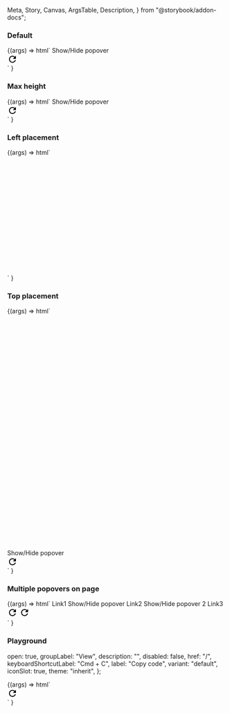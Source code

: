   Meta,
  Story,
  Canvas,
  ArgsTable,
  Description,
} from "@storybook/addon-docs";

<Meta title="Web Components/Popover menu" component="Popover Menu" />

<Description markdown={readme} />
<Description markdown={menuItemReadme} />
<Description markdown={menuGroupReadme} />

### Default

<Canvas>
  <Story name="Default" parameters={{ loki: { skip: true } }}>
    {(args) =>
      html`
        <ic-button id="button-1" onclick="buttonClick()"
          >Show/Hide popover</ic-button
        >
        <script>
          var icPopover = document.querySelector("ic-popover-menu");
          function buttonClick() {
            icPopover.open = !icPopover.open;
          }
          icPopover.addEventListener("icPopoverClosed", handleClosed);
          function handleClosed(event) {
            console.log(event.detail.value);
          }
        </script>
        <div>
          <ic-popover-menu anchor="button-1" aria-label="popover">
            <ic-menu-item label="Copy code" disabled="true"></ic-menu-item>
            <ic-menu-group label="View">
              <ic-menu-item
                label="Zoom in"
                keyboard-shortcut-label="Cmd+"
              ></ic-menu-item>
              <ic-menu-item
                label="Zoom out"
                keyboard-shortcut-label="Cmd-"
              ></ic-menu-item>
            </ic-menu-group>
            <ic-menu-item
              label="Actions"
              submenu-trigger-for="abc"
            ></ic-menu-item>
            <ic-menu-item
              label="Logout"
              variant="destructive"
              disabled="true"
            ></ic-menu-item>
          </ic-popover-menu>
          <ic-popover-menu submenu-id="abc">
            <ic-menu-item label="Edit"></ic-menu-item>
            <ic-menu-item
              label="Find"
              submenu-trigger-for="abc123"
            ></ic-menu-item>
            <ic-menu-item label="Delete" variant="destructive"></ic-menu-item>
          </ic-popover-menu>
          <ic-popover-menu submenu-id="abc123">
            <ic-menu-item
              disabled="true"
              label="Search the web"
              description="This will search the web to find the thing you are looking for."
            ></ic-menu-item>
            <ic-menu-item label="Find..."></ic-menu-item>
            <ic-menu-item label="Find icons">
              <svg
                slot="icon"
                xmlns="http://www.w3.org/2000/svg"
                height="24px"
                viewBox="0 0 24 24"
                width="24px"
              >
                <path d="M0 0h24v24H0V0z" fill="none" />
                <path
                  d="M17.65 6.35C16.2 4.9 14.21 4 12 4c-4.42 0-7.99 3.58-7.99 8s3.57 8 7.99 8c3.73 0 6.84-2.55 7.73-6h-2.08c-.82 2.33-3.04 4-5.65 4-3.31 0-6-2.69-6-6s2.69-6 6-6c1.66 0 3.14.69 4.22 1.78L13 11h7V4l-2.35 2.35z"
                />
              </svg>
            </ic-menu-item>
            <ic-menu-item
              label="Show found results"
              variant="toggle"
            ></ic-menu-item>
          </ic-popover-menu>
        </div>
      `
    }
  </Story>
</Canvas>

### Max height

<Canvas>
  <Story name="Max height" parameters={{ loki: { skip: true } }}>
    {(args) =>
      html`
        <style>
          ic-popover-menu {
            --max-height: 100px;
          }
        </style>
        <ic-button id="button-1" onclick="buttonClick()"
          >Show/Hide popover</ic-button
        >
        <script>
          var icPopover = document.querySelector("ic-popover-menu");
          function buttonClick() {
            icPopover.open = !icPopover.open;
          }
        </script>
        <div>
          <ic-popover-menu anchor="button-1" aria-label="popover">
            <ic-menu-item label="Copy code" disabled="true"></ic-menu-item>
            <ic-menu-group label="View">
              <ic-menu-item
                label="Zoom in"
                keyboard-shortcut-label="Cmd+"
              ></ic-menu-item>
              <ic-menu-item
                label="Zoom out"
                keyboard-shortcut-label="Cmd-"
              ></ic-menu-item>
            </ic-menu-group>
            <ic-menu-item
              label="Actions"
              submenu-trigger-for="abc"
            ></ic-menu-item>
          </ic-popover-menu>
          <ic-popover-menu submenu-id="abc">
            <ic-menu-item label="Edit"></ic-menu-item>
            <ic-menu-item
              label="Find"
              submenu-trigger-for="abc123"
            ></ic-menu-item>
            <ic-menu-item label="Delete" variant="destructive"></ic-menu-item>
          </ic-popover-menu>
          <ic-popover-menu submenu-id="abc123">
            <ic-menu-item
              label="Search the web"
              description="This will search the web to find the thing you are looking for."
            ></ic-menu-item>
            <ic-menu-item label="Find..."></ic-menu-item>
            <ic-menu-item label="Find icons">
              <svg
                slot="icon"
                xmlns="http://www.w3.org/2000/svg"
                height="24px"
                viewBox="0 0 24 24"
                width="24px"
              >
                <path d="M0 0h24v24H0V0z" fill="none" />
                <path
                  d="M17.65 6.35C16.2 4.9 14.21 4 12 4c-4.42 0-7.99 3.58-7.99 8s3.57 8 7.99 8c3.73 0 6.84-2.55 7.73-6h-2.08c-.82 2.33-3.04 4-5.65 4-3.31 0-6-2.69-6-6s2.69-6 6-6c1.66 0 3.14.69 4.22 1.78L13 11h7V4l-2.35 2.35z"
                />
              </svg>
            </ic-menu-item>
            <ic-menu-item
              label="Show found results"
              variant="toggle"
            ></ic-menu-item>
          </ic-popover-menu>
        </div>
      `
    }
  </Story>
</Canvas>

### Left placement

<Canvas>
  <Story name="Left placement" parameters={{ loki: { skip: true } }}>
    {(args) =>
      html`
        <div style="margin-left: 1000px">
          <ic-button id="button-1" onclick="buttonClick()"
            >Show/Hide popover</ic-button
          >
          <script>
            var icPopover = document.querySelector("ic-popover-menu");
            function buttonClick() {
              icPopover.open = !icPopover.open;
            }
          </script>
          <div>
            <ic-popover-menu anchor="button-1" aria-label="popover">
              <ic-menu-item label="Copy code" disabled="true"></ic-menu-item>
              <ic-menu-group label="View">
                <ic-menu-item
                  label="Zoom in"
                  keyboard-shortcut-label="Cmd+"
                ></ic-menu-item>
                <ic-menu-item
                  label="Zoom out"
                  keyboard-shortcut-label="Cmd-"
                ></ic-menu-item>
              </ic-menu-group>
              <ic-menu-item
                label="Actions"
                submenu-trigger-for="abc"
              ></ic-menu-item>
            </ic-popover-menu>
            <ic-popover-menu submenu-id="abc">
              <ic-menu-item label="Edit"></ic-menu-item>
              <ic-menu-item
                label="Find"
                submenu-trigger-for="abc123"
              ></ic-menu-item>
              <ic-menu-item label="Delete" variant="destructive"></ic-menu-item>
            </ic-popover-menu>
            <ic-popover-menu submenu-id="abc123">
              <ic-menu-item
                label="Search the web"
                description="This will search the web to find the thing you are looking for."
              ></ic-menu-item>
              <ic-menu-item label="Find..."></ic-menu-item>
              <ic-menu-item label="Find icons">
                <svg
                  slot="icon"
                  xmlns="http://www.w3.org/2000/svg"
                  height="24px"
                  viewBox="0 0 24 24"
                  width="24px"
                >
                  <path d="M0 0h24v24H0V0z" fill="none" />
                  <path
                    d="M17.65 6.35C16.2 4.9 14.21 4 12 4c-4.42 0-7.99 3.58-7.99 8s3.57 8 7.99 8c3.73 0 6.84-2.55 7.73-6h-2.08c-.82 2.33-3.04 4-5.65 4-3.31 0-6-2.69-6-6s2.69-6 6-6c1.66 0 3.14.69 4.22 1.78L13 11h7V4l-2.35 2.35z"
                  />
                </svg>
              </ic-menu-item>
              <ic-menu-item
                label="Show found results"
                variant="toggle"
              ></ic-menu-item>
            </ic-popover-menu>
          </div>
        </div>
      `
    }
  </Story>
</Canvas>

### Top placement

<Canvas>
  <Story name="Top placement" parameters={{ loki: { skip: true } }}>
    {(args) =>
      html`
        <div style="margin-top: 540px">
          <ic-button id="button-1" onclick="buttonClick()"
            >Show/Hide popover</ic-button
          >
          <script>
            var icPopover = document.querySelector("ic-popover-menu");
            function buttonClick() {
              icPopover.open = !icPopover.open;
            }
          </script>
          <div>
            <ic-popover-menu anchor="button-1" aria-label="popover">
              <ic-menu-item label="Copy code" disabled="true"></ic-menu-item>
              <ic-menu-group label="View">
                <ic-menu-item
                  label="Zoom in"
                  keyboard-shortcut-label="Cmd+"
                ></ic-menu-item>
                <ic-menu-item
                  label="Zoom out"
                  keyboard-shortcut-label="Cmd-"
                ></ic-menu-item>
              </ic-menu-group>
              <ic-menu-item
                label="Actions"
                submenu-trigger-for="abc"
              ></ic-menu-item>
            </ic-popover-menu>
            <ic-popover-menu submenu-id="abc">
              <ic-menu-item label="Edit"></ic-menu-item>
              <ic-menu-item
                label="Find"
                submenu-trigger-for="abc123"
              ></ic-menu-item>
              <ic-menu-item label="Delete" variant="destructive"></ic-menu-item>
            </ic-popover-menu>
            <ic-popover-menu submenu-id="abc123">
              <ic-menu-item
                label="Search the web"
                description="This will search the web to find the thing you are looking for."
              ></ic-menu-item>
              <ic-menu-item label="Find..."></ic-menu-item>
              <ic-menu-item label="Find icons">
                <svg
                  slot="icon"
                  xmlns="http://www.w3.org/2000/svg"
                  height="24px"
                  viewBox="0 0 24 24"
                  width="24px"
                >
                  <path d="M0 0h24v24H0V0z" fill="none" />
                  <path
                    d="M17.65 6.35C16.2 4.9 14.21 4 12 4c-4.42 0-7.99 3.58-7.99 8s3.57 8 7.99 8c3.73 0 6.84-2.55 7.73-6h-2.08c-.82 2.33-3.04 4-5.65 4-3.31 0-6-2.69-6-6s2.69-6 6-6c1.66 0 3.14.69 4.22 1.78L13 11h7V4l-2.35 2.35z"
                  />
                </svg>
              </ic-menu-item>
              <ic-menu-item
                label="Show found results"
                variant="toggle"
              ></ic-menu-item>
            </ic-popover-menu>
          </div>
        </div>
      `
    }
  </Story>
</Canvas>

### Multiple popovers on page

<Canvas>
  <Story name="Multiple popovers on page" parameters={{ loki: { skip: true } }}>
    {(args) =>
      html` <ic-link href="/">Link1</ic-link>
        <ic-button id="button-1" onclick="buttonClick(1)"
          >Show/Hide popover</ic-button
        >
        <ic-link href="/">Link2</ic-link>
        <ic-button id="button-2" onclick="buttonClick(2)"
          >Show/Hide popover 2</ic-button
        >
        <ic-link href="/">Link3</ic-link>
        <script>
          function buttonClick(pos) {
            var icPopover = document.querySelector("#popover" + pos);
            icPopover.open = !icPopover.open;
          }
        </script>
        <div>
          <ic-popover-menu anchor="button-1" aria-label="popover" id="popover1">
            <ic-menu-item label="Copy code" disabled="true"></ic-menu-item>
            <ic-menu-group label="View">
              <ic-menu-item
                label="Zoom in"
                keyboard-shortcut-label="Cmd+"
              ></ic-menu-item>
              <ic-menu-item
                label="Zoom out"
                keyboard-shortcut-label="Cmd-"
              ></ic-menu-item>
            </ic-menu-group>
            <ic-menu-item
              label="Actions"
              submenu-trigger-for="abc"
            ></ic-menu-item>
            <ic-menu-item
              label="Logout"
              variant="destructive"
              disabled="true"
            ></ic-menu-item>
          </ic-popover-menu>
          <ic-popover-menu submenu-id="abc">
            <ic-menu-item label="Edit"></ic-menu-item>
            <ic-menu-item
              label="Find"
              submenu-trigger-for="abc123"
            ></ic-menu-item>
            <ic-menu-item label="Delete" variant="destructive"></ic-menu-item>
          </ic-popover-menu>
          <ic-popover-menu submenu-id="abc123">
            <ic-menu-item
              disabled="true"
              label="Search the web"
              description="This will search the web to find the thing you are looking for."
            ></ic-menu-item>
            <ic-menu-item label="Find..."></ic-menu-item>
            <ic-menu-item label="Find icons">
              <svg
                slot="icon"
                xmlns="http://www.w3.org/2000/svg"
                height="24px"
                viewBox="0 0 24 24"
                width="24px"
              >
                <path d="M0 0h24v24H0V0z" fill="none" />
                <path
                  d="M17.65 6.35C16.2 4.9 14.21 4 12 4c-4.42 0-7.99 3.58-7.99 8s3.57 8 7.99 8c3.73 0 6.84-2.55 7.73-6h-2.08c-.82 2.33-3.04 4-5.65 4-3.31 0-6-2.69-6-6s2.69-6 6-6c1.66 0 3.14.69 4.22 1.78L13 11h7V4l-2.35 2.35z"
                />
              </svg>
            </ic-menu-item>
            <ic-menu-item
              label="Show found results"
              variant="toggle"
            ></ic-menu-item>
          </ic-popover-menu>
          <ic-popover-menu anchor="button-2" aria-label="popover" id="popover2">
            <ic-menu-item label="Copy code" disabled="true"></ic-menu-item>
            <ic-menu-group label="View">
              <ic-menu-item
                label="Zoom in"
                keyboard-shortcut-label="Cmd+"
              ></ic-menu-item>
              <ic-menu-item
                label="Zoom out"
                keyboard-shortcut-label="Cmd-"
              ></ic-menu-item>
            </ic-menu-group>
            <ic-menu-item
              label="Actions"
              submenu-trigger-for="def"
            ></ic-menu-item>
          </ic-popover-menu>
          <ic-popover-menu submenu-id="def">
            <ic-menu-item label="Edit"></ic-menu-item>
            <ic-menu-item
              label="Find"
              submenu-trigger-for="def123"
            ></ic-menu-item>
            <ic-menu-item label="Delete" variant="destructive"></ic-menu-item>
          </ic-popover-menu>
          <ic-popover-menu submenu-id="def123">
            <ic-menu-item
              label="Search the web"
              description="This will search the web to find the thing you are looking for."
            ></ic-menu-item>
            <ic-menu-item label="Find..."></ic-menu-item>
            <ic-menu-item label="Find icons">
              <svg
                slot="icon"
                xmlns="http://www.w3.org/2000/svg"
                height="24px"
                viewBox="0 0 24 24"
                width="24px"
              >
                <path d="M0 0h24v24H0V0z" fill="none" />
                <path
                  d="M17.65 6.35C16.2 4.9 14.21 4 12 4c-4.42 0-7.99 3.58-7.99 8s3.57 8 7.99 8c3.73 0 6.84-2.55 7.73-6h-2.08c-.82 2.33-3.04 4-5.65 4-3.31 0-6-2.69-6-6s2.69-6 6-6c1.66 0 3.14.69 4.22 1.78L13 11h7V4l-2.35 2.35z"
                />
              </svg>
            </ic-menu-item>
            <ic-menu-item
              label="Show found results"
              variant="toggle"
            ></ic-menu-item>
          </ic-popover-menu>
        </div>`
    }
  </Story>
</Canvas>

### Playground

  open: true,
  groupLabel: "View",
  description: "",
  disabled: false,
  href: "/",
  keyboardShortcutLabel: "Cmd + C",
  label: "Copy code",
  variant: "default",
  iconSlot: true,
  theme: "inherit",
};

<Canvas>
  <Story
    args={defaultArgs}
    parameters={{ loki: { skip: true } }}
    argTypes={{
      variant: {
        options: ["default", "toggle", "destructive"],
        control: {
          type: "radio",
        },
      },
      iconSlot: {
        mapping: {
          true: "icon",
          false: "",
        },
      },
      theme: {
        options: ["inherit", "light", "dark"],
        control: {
          type: "inline-radio",
        },
      },
    }}
    name="Playground"
  >
    {(args) =>
      html`<div>
        <ic-popover-menu
          aria-label="popover"
          open=${args.open}
          theme=${args.theme}
        >
          <ic-menu-group label=${args.groupLabel}>
            <ic-menu-item
              description=${args.description}
              disabled=${args.disabled}
              href=${args.href}
              keyboard-shortcut-label=${args.keyboardShortcutLabel}
              label=${args.label}
              variant=${args.variant}
            >
              <svg
                slot=${args.iconSlot}
                xmlns="http://www.w3.org/2000/svg"
                height="24px"
                viewBox="0 0 24 24"
                width="24px"
              >
                <path d="M0 0h24v24H0V0z" fill="none" />
                <path
                  d="M17.65 6.35C16.2 4.9 14.21 4 12 4c-4.42 0-7.99 3.58-7.99 8s3.57 8 7.99 8c3.73 0 6.84-2.55 7.73-6h-2.08c-.82 2.33-3.04 4-5.65 4-3.31 0-6-2.69-6-6s2.69-6 6-6c1.66 0 3.14.69 4.22 1.78L13 11h7V4l-2.35 2.35z"
                />
              </svg>
            </ic-menu-item>
            <ic-menu-item
              label="Zoom out"
              keyboard-shortcut-label="Cmd-"
            ></ic-menu-item>
          </ic-menu-group>
          <ic-menu-item
            label="Actions"
            submenu-trigger-for="abc"
          ></ic-menu-item>
        </ic-popover-menu>
        <ic-popover-menu submenu-id="abc" theme=${args.theme}>
          <ic-menu-item label="Edit"></ic-menu-item>
          <ic-menu-item label="Find"></ic-menu-item>
          <ic-menu-item label="Delete" variant="destructive"></ic-menu-item>
        </ic-popover-menu>
      </div>`
    }
  </Story>
</Canvas>
